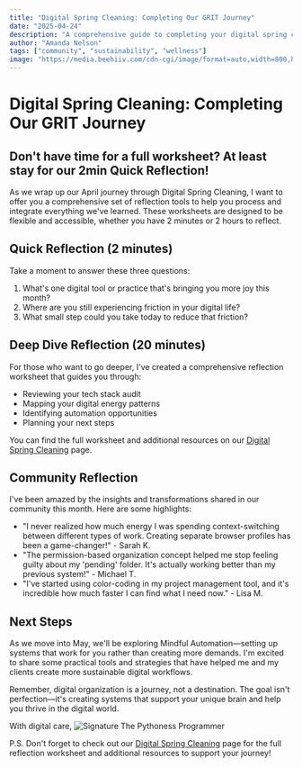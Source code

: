 ```yaml
---
title: "Digital Spring Cleaning: Completing Our GRIT Journey"
date: "2025-04-24"
description: "A comprehensive guide to completing your digital spring cleaning journey with the GRIT framework, including reflection worksheets and practical tools."
author: "Amanda Nelson"
tags: ["community", "sustainability", "wellness"]
image: "https://media.beehiiv.com/cdn-cgi/image/format=auto,width=800,height=421,fit=scale-down,onerror=redirect/uploads/asset/file/a28cfaec-e519-430e-985a-6e4a7a5883c0/Beehiiv_Banner.png"
---
```


# Digital Spring Cleaning: Completing Our GRIT Journey

## Don't have time for a full worksheet? At least stay for our 2min Quick Reflection!

As we wrap up our April journey through Digital Spring Cleaning, I want to offer you a comprehensive set of reflection tools to help you process and integrate everything we've learned. These worksheets are designed to be flexible and accessible, whether you have 2 minutes or 2 hours to reflect.

## Quick Reflection (2 minutes)

Take a moment to answer these three questions:

1. What's one digital tool or practice that's bringing you more joy this month?
2. Where are you still experiencing friction in your digital life?
3. What small step could you take today to reduce that friction?

## Deep Dive Reflection (20 minutes)

For those who want to go deeper, I've created a comprehensive reflection worksheet that guides you through:

* Reviewing your tech stack audit
* Mapping your digital energy patterns
* Identifying automation opportunities
* Planning your next steps

You can find the full worksheet and additional resources on our [Digital Spring Cleaning](/digital-spring-cleaning) page.

## Community Reflection

I've been amazed by the insights and transformations shared in our community this month. Here are some highlights:

* "I never realized how much energy I was spending context-switching between different types of work. Creating separate browser profiles has been a game-changer!" - Sarah K.
* "The permission-based organization concept helped me stop feeling guilty about my 'pending' folder. It's actually working better than my previous system!" - Michael T.
* "I've started using color-coding in my project management tool, and it's incredible how much faster I can find what I need now." - Lisa M.

## Next Steps

As we move into May, we'll be exploring Mindful Automation—setting up systems that work for you rather than creating more demands. I'm excited to share some practical tools and strategies that have helped me and my clients create more sustainable digital workflows.

Remember, digital organization is a journey, not a destination. The goal isn't perfection—it's creating systems that support your unique brain and help you thrive in the digital world.

With digital care,
![Signature](https://media.beehiiv.com/cdn-cgi/image/fit=scale-down,format=auto,onerror=redirect,quality=80/uploads/asset/file/5abd08ee-bc4d-49f0-9303-3d5d75ef4359/email_signatures.png?t=1742411231)
The Pythoness Programmer

P.S. Don't forget to check out our [Digital Spring Cleaning](/digital-spring-cleaning) page for the full reflection worksheet and additional resources to support your journey!